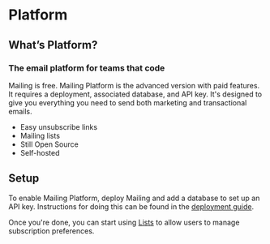 # Platform

## What’s Platform?

### The email platform for teams that code

Mailing is free. Mailing Platform is the advanced version with paid features. It requires a deployment, associated database, and API key. It's designed to give you everything you need to send both marketing and transactional emails.

- Easy unsubscribe links
- Mailing lists
- Still Open Source
- Self-hosted

## Setup

To enable Mailing Platform, deploy Mailing and add a database to set up an API key. Instructions for doing this can be found in the [deployment guide](/docs/deploy).

Once you're done, you can start using [Lists](/docs/lists) to allow users to manage subscription preferences.

